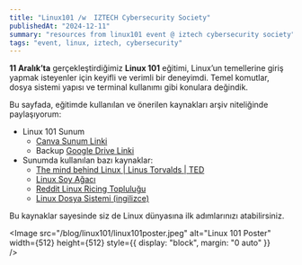 ```yaml
---
title: "Linux101 /w  IZTECH Cybersecurity Society"
publishedAt: "2024-12-11"
summary: "resources from linux101 event @ iztech cybersecurity society"
tags: "event, linux, iztech, cybersecurity"
---
```


**11 Aralık’ta** gerçekleştirdiğimiz **Linux 101** eğitimi, Linux’un temellerine giriş yapmak isteyenler için keyifli ve verimli bir deneyimdi.
Temel komutlar, dosya sistemi yapısı ve terminal kullanımı gibi konulara değindik.

Bu sayfada, eğitimde kullanılan ve önerilen kaynakları arşiv niteliğinde paylaşıyorum:

- Linux 101 Sunum
    - [Canva Sunum Linki](https://www.canva.com/design/DAF0DYUSGmw/wWmxFCwA50mtr_AJOrfjRw/edit?utm_content=DAF0DYUSGmw&utm_campaign=designshare&utm_medium=link2&utm_source=sharebutton)
    - Backup [Google Drive Linki](https://drive.google.com/file/d/1_cNccO-zoIIchbxwOv6DC891Yhr66CbC/view?usp=sharing)
- Sunumda kullanılan bazı kaynaklar:
    - [The mind behind Linux | Linus Torvalds | TED](https://youtu.be/o8NPllzkFhE?si=oNgTOAtqpJPgNOkE)
    - [Linux Soy Ağacı](https://distrowatch.com/images/other/distro-family-tree.png)
    - [Reddit Linux Ricing Topluluğu](https://www.reddit.com/r/unixporn/)
    - [Linux Dosya Sistemi (ingilizce)](https://youtu.be/HbgzrKJvDRw?si=BoLKO_dLEmmzxHhA)


Bu kaynaklar sayesinde siz de Linux dünyasına ilk adımlarınızı atabilirsiniz.

<Image
  src="/blog/linux101/linux101poster.jpeg"
  alt="Linux 101 Poster"
  width={512}
  height={512}
  style={{ display: "block", margin: "0 auto" }}    
/>
